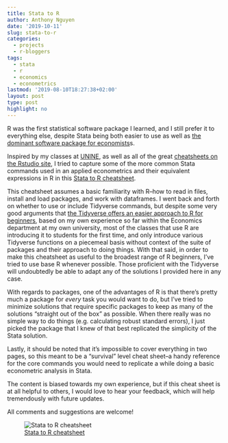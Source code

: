 ```yaml
---
title: Stata to R
author: Anthony Nguyen
date: '2019-10-11'
slug: stata-to-r
categories:
  - projects
  - r-bloggers
tags:
  - stata
  - r
  - economics
  - econometrics
lastmod: '2019-08-10T18:27:38+02:00'
layout: post
type: post
highlight: no
---
```


R was the first statistical software package I learned, and I still prefer it to everything else, despite Stata being both easier to use as well as [the dominant software package for economists](https://mentalbreaks.rbind.io/posts/economics-journals-and-software/)s.

Inspired by my classes at [UNINE](https://www.unine.ch/unine/en/home.html), as well as all of the great [cheatsheets on the Rstudio site](https://rstudio.com/resources/cheatsheets/), I tried to capture some of the more common Stata commands used in an applied econometrics and their equivalent expressions in R in this [Stata to R cheatsheet](https://github.com/anguyen1210/stata2r).     
  
This cheatsheet assumes a basic familiarity with R--how to read in files, install and load packages, and work with dataframes. I went back and forth on whether to use or include Tidyverse commands, but despite some very good arguments that [the Tidyverse offers an easier approach to R for beginners](http://varianceexplained.org/r/teach-tidyverse/), based on my own experience so far within the Economics department at my own university, most of the classes that use R are introducing it to students for the first time, and only introduce various Tidyverse functions on a piecemeal basis without context of the suite of packages and their approach to doing things. With that said, in order to make this cheatsheet as useful to the broadest range of R beginners, I've tried to use base R whenever possible. Those proficient with the Tidyverse will undoubtedly be able to adapt any of the solutions I provided here in any case.

With regards to packages, one of the advantages of R is that there's pretty much a package for *every* task you would want to do, but I've tried to minimize solutions that require specific packages to keep as many of the solutions "straight out of the box" as possible. When there really was no simple way to do things (e.g. calculating robust standard errors), I just picked the package that I knew of that best replicated the simplicity of the Stata solution.
    
Lastly, it should be noted that it's impossible to cover everything in two pages, so this meant to be a "survival" level cheat sheet--a handy reference for the core commands you would need to replicate a while doing a basic econometric analysis in Stata. 
      
The content is biased towards my own experience, but if this cheat sheet is at all helpful to others, I would love to hear your feedback, which will help tremendously with future updates.   

All comments and suggestions are welcome!

![[Stata to R cheatsheet](https://github.com/anguyen1210/stata2r/blob/master/stata2r_1.0.0.pdf)](/posts/2019-07-29-stata-to-r_files/s2r_thumb.png)

   
